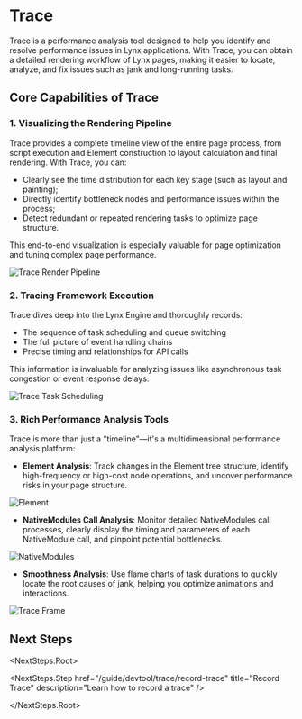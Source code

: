 <style>{`
  .full_image {
    width: 750px;
    margin: 20px;
  }
`}</style>


# Trace

Trace is a performance analysis tool designed to help you identify and resolve performance issues in Lynx applications. With Trace, you can obtain a detailed rendering workflow of Lynx pages, making it easier to locate, analyze, and fix issues such as jank and long-running tasks.

## Core Capabilities of Trace

### 1. Visualizing the Rendering Pipeline

Trace provides a complete timeline view of the entire page process, from script execution and Element construction to layout calculation and final rendering. With Trace, you can:

- Clearly see the time distribution for each key stage (such as layout and painting);
- Directly identify bottleneck nodes and performance issues within the process;
- Detect redundant or repeated rendering tasks to optimize page structure.

This end-to-end visualization is especially valuable for page optimization and tuning complex page performance.

<img
  src="https://lf-lynx.tiktok-cdns.com/obj/lynx-artifacts-oss-sg/plugin/static/trace_render_pipeline.png"
  alt="Trace Render Pipeline"
  className="full_image"
/>

### 2. Tracing Framework Execution

Trace dives deep into the Lynx Engine and thoroughly records:

- The sequence of task scheduling and queue switching
- The full picture of event handling chains
- Precise timing and relationships for API calls

This information is invaluable for analyzing issues like asynchronous task congestion or event response delays.

<img
  src="https://lf-lynx.tiktok-cdns.com/obj/lynx-artifacts-oss-sg/plugin/static/trace-scheduling.png"
  alt="Trace Task Scheduling"
  className="full_image"
/>

### 3. Rich Performance Analysis Tools

Trace is more than just a "timeline"—it's a multidimensional performance analysis platform:

- **Element Analysis**: Track changes in the Element tree structure, identify high-frequency or high-cost node operations, and uncover performance risks in your page structure.

<img
  src="https://lf-lynx.tiktok-cdns.com/obj/lynx-artifacts-oss-sg/plugin/static/element-render-analysis.png"
  alt="Element"
  className="full_image"
/>

- **NativeModules Call Analysis**: Monitor detailed NativeModules call processes, clearly display the timing and parameters of each NativeModule call, and pinpoint potential bottlenecks.

<img
  src="https://lf-lynx.tiktok-cdns.com/obj/lynx-artifacts-oss-sg/plugin/static/nativemodule-invoke-flow.png"
  alt="NativeModules"
  className="full_image"
/>

- **Smoothness Analysis**: Use flame charts of task durations to quickly locate the root causes of jank, helping you optimize animations and interactions.

<img
  src="https://lf-lynx.tiktok-cdns.com/obj/lynx-artifacts-oss-sg/plugin/static/trace-frame.png"
  alt="Trace Frame"
  className="full_image"
/>

## Next Steps

<NextSteps.Root>

<NextSteps.Step
  href="/guide/devtool/trace/record-trace"
  title="Record Trace"
  description="Learn how to record a trace"
/>

</NextSteps.Root>
